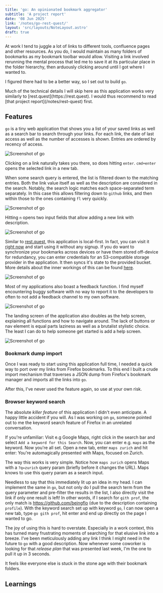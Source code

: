 ```yaml
---
title: 'go: An opinionated bookmark aggregator'
subtitle: 'A project report'
date: '08 Jun 2025'
link: '/notes/go-rest-quest/'
layout: 'src/layouts/NoteLayout.astro'
draft: true
---
```



At work I tend to juggle a lot of links to different tools, confluence pages and other resources.
As you do, I would maintain as many folders of bookmarks as my bookmark toolbar would allow. Visiting
a link involved rerunning the mental process that led me to save it at its particular place in the folder
hierarchy, then arduously clicking around until I got where I wanted to.

I figured there had to be a better way, so I set out to build `go`.

<Info>
  Much of the technical details I will skip here as this application works very similarly to 
 [rest.quest](https://rest.quest). I would thus recommend to read [that project report](/notes/rest-quest)
 first.
</Info>

## Features

`go` is a tiny web application that shows you a list of your saved links as well as a search bar
to search through your links. For each link, the date of last access as well as the number
of accesses is shown. Entries are ordered by recency of access.

![Screenshot of go](./_app1.png)

Clicking on a link naturally takes you there, so does hitting `enter`. `cmd+enter` opens the selected
link in a new tab.

When some search query is entered, the list is filtered down to the matching entries. Both the link
value itself as well as the description are considered in the search. Notably, the
search logic matches each space-separated term separately. In this case this allows filtering 
down to `github` links, and then within those to the ones containing `fl` very quickly.

![Screenshot of go](./_app5.png)

Hitting `n` opens two input fields that allow adding a new link with description.

![Screenshot of go](./_app6.png)

Similar to [rest.quest](https://rest.quest), this application is local-first. In fact, you
can visit it [right now](https://go.rest.quest) and start using it without any signup.
If you do want to synchronize your bookmarks across devices or have them stored off-device for
redundancy, you can enter credentials for an S3-compatible storage provider in the application.
It then syncs it's state to the provided bucket. More details about the inner workings of this
can be found [here](/notes/rest-quest).

![Screenshot of go](./_app2.png)

Most of my applications also boast a feedback function. I find myself encountering buggy software with
no way to report it to the developers to often to not add a feedback channel to my own software.

![Screenshot of go](./_app3.png)

The landing screen of the application also doubles as the help screen, explaining all functions and
how to navigate around. The lack of buttons or nav element is equal parts laziness as well as 
a brutalist stylistic choice. The least I can do to help someone get started is add a help screen.

![Screenshot of go](./_app4.png)

### Bookmark dump import

Once I was ready to start using this application full time, I needed a quick way to port over
my links from Firefox bookmarks. To this end I built a crude import mechanism that traverses a JSON
dump from Firefox's bookmark manager and imports all the links into `go`.

After this, I've never used the feature again, so use at your own risk.

### Browser keyword search

The absolute _killer feature_ of this application I didn't even anticipate. A happy little accident
if you will. As I was working on `go`, someone pointed out to me the keyword search feature of Firefox
in an unrelated conversation.

If you're unfamiliar: Visit e.g Google Maps, right click in the search bar and select 
`Add a keyword for this Search`. Now, you can enter e.g. `maps` as the keyword. Now you're all set.
Open a new tab, enter `maps zurich` and hit enter: You're automagically presented with Maps, focused
on Zurich.

The way this works is very simple. Notice how `maps zurich` opens Maps with a `?q=zurich` query param
(briefly before it changes the URL). Maps knows to use this query param as a search input.

Needless to say that this immediately lit up an idea in my head. I can implement the same in `go`, 
but not only do I pull the search term from the query parameter and pre-filter the results in the list,
I also directly visit the link if only one result is left!
In other words, if I search for `gith prof`, the only match is https://github.com/beingflo (due to
the description containing `profile`). With the keyword search set up with keyword `go`, I can now
open a new tab, type `go gith prof`, hit enter and end up directly on the page I wanted to go.

The joy of using this is hard to overstate. Especially in a work context, this has turned many 
frustrating moments of searching for that elusive link into a breeze. I've been meticulously 
adding any link I think I might need in the future to `go` with a good description. Now whenever 
some coworker is looking for that _release plan_ that was presented last week, I'm the one to pull 
it up in 3 seconds.

It feels like everyone else is stuck in the stone age with their bookmark folders.

## Learnings

